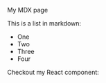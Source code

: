  
My MDX page
 
This is a list in markdown:
 
- One
- Two
- Three
- Four
 
Checkout my React component:
 
<MyComponent />
